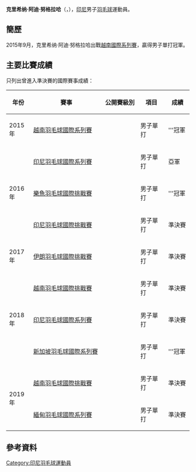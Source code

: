 {{noteTA|G1=Badminton}}
{{Infobox 羽球選手
| playername              = 克里希纳·阿迪·努格拉哈<br/>{{lang|id|Krishna Adi Nugraha}}
| image                   = 
| size                    = 
| caption                 = 
| birth_name              = 
| date_of_birth           = {{birth_date_and_age|1996|1|7}}
| place_of_birth          = 
| residence               =
| height                  = 
| weight                  = 
| handedness              = 
| country                 = {{INA}}
| years_intldebut         =
| years_started           = 
| coach                   = 
| event                   = 男子單打
| highest_ranking         = 第118位（男單）
| date_of_highest_ranking = 2016年8月25日<ref name="highest-ranking">{{en}}[http://bwfcontent.tournamentsoftware.com/ranking/player.aspx?id=11968&player=453644 BWF World Ranking - Ranking of Krishna Adi NUGRAHA (68647)]</ref>
| current_ranking         = 第135位（男單）
| date_of_current_ranking = 2016年9月29日<ref>{{en}}[http://bwfcontent.tournamentsoftware.com/ranking/category.aspx?id=11968&category=472 BWF World Ranking - BWF世界排名榜 (9/29/2016) - Men's singles] {{Wayback|url=http://bwfcontent.tournamentsoftware.com/ranking/category.aspx?id=11968&category=472 |date=20170305010134 }}</ref>
| played                  = 35勝–15負（男單）<br/>1勝–4負（男雙）
| titles                  = 
| bwf_profile             = DB73E403-3FF9-4F4D-AFEE-27AAD0227CD4
| bwf_id                  = 68647
| updated                 = 2016年10月5日
}}
{{MedalTableTop|width=286px}}
{{MedalSport | 男子[[羽毛球|羽毛球]]}}
{{MedalCountry | {{INA}}}}
{{MedalBottom}}
'''克里希纳·阿迪·努格拉哈'''（{{lang-id|Krishna Adi Nugraha}}，{{bd|1996年|1月7日|}}），[[印尼|印尼]]男子[[羽毛球|羽毛球]]運動員。

==簡歷==
2015年9月，克里希纳·阿迪·努格拉哈出戰[[2015年越南羽毛球國際系列賽|越南國際系列賽]]，贏得男子單打冠軍。

==主要比賽成績==
只列出曾進入準決賽的國際賽事成績：
{| class=wikitable style="text-align:center; font-size:small;" 
!width="50"|年份
!width="180"|賽事
!width="80"|公開賽級別
!width="60"|項目
!width="50"|成績
|-
!rowspan="1"|2015年
|[[2015年越南羽毛球國際系列賽|越南羽毛球國際系列賽]]
|{{BWFIS}}
|男子單打
|bgcolor="gold"|'''冠軍
|-
!rowspan="3"|2016年
|[[2016年印度尼西亞羽毛球國際系列賽|印尼羽毛球國際系列賽]]
|{{BWFIS}}
|男子單打
|bgcolor="silver"|亞軍
|-
|[[2016年樂魚羽毛球國際挑戰賽|樂魚羽毛球國際挑戰賽]]
|{{BWFIC}}
|男子單打
|bgcolor="gold"|'''冠軍
|-
|[[2016年印度尼西亞羽毛球國際挑戰賽|印尼羽毛球國際挑戰賽]]
|{{BWFIC}}
|男子單打
|bgcolor="#b8860b"|準決賽
|-
!rowspan="1"|2017年
|[[2017年伊朗羽毛球國際挑戰賽|伊朗羽毛球國際挑戰賽]]
|{{BWFIC}}
|男子單打
|bgcolor="#b8860b"|準決賽
|-
!rowspan="3"|2018年
|[[2018年越南羽毛球國際挑戰賽|越南羽毛球國際挑戰賽]]
|{{BWFIC}}
|男子單打
|bgcolor="#b8860b"|準決賽
|-
|[[2018年印尼羽毛球國際系列賽|印尼羽毛球國際系列賽]]
|{{BWFIS}}
|男子單打
|bgcolor="#b8860b"|準決賽
|-
|[[2018年新加坡羽毛球國際系列賽|新加坡羽毛球國際系列賽]]
|{{BWFIS}}
|男子單打
|bgcolor="gold"|'''冠軍
|-
!rowspan="2"|2019年
|[[2019年越南羽毛球國際挑戰賽|越南羽毛球國際挑戰賽]]
|{{BWFIC}}
|男子單打
|bgcolor="#b8860b"|準決賽
|-
|[[2019年緬甸羽毛球國際系列賽|緬甸羽毛球國際系列賽]]
|{{BWFIS}}
|男子單打
|bgcolor="#b8860b"|準決賽
|}
{{BWF賽事級別索引}}

==參考資料==
{{Reflist}}

{{DEFAULTSORT:Nugraha, Krishna Adi}}
[[Category:印尼羽毛球運動員|Category:印尼羽毛球運動員]]